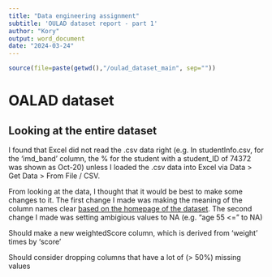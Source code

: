 ---
title: "Data engineering assignment"
subtitle: 'OULAD dataset report - part 1'
author: "Kory"
output: word_document
date: "2024-03-24"
---

```{r setup, include=FALSE, echo=FALSE}
source(file=paste(getwd(),"/oulad_dataset_main", sep="")) 
```

# OALAD dataset

## Looking at the entire dataset

I found that Excel did not read the .csv data right (e.g. In studentInfo.csv, for the 'imd_band' column, the % for the student with a student_ID of 74372 was shown as Oct-20) unless I loaded the .csv data into Excel via Data > Get Data > From File / CSV. 

From looking at the data, I thought that it would be best to make some changes to it. The first change I made was making the meaning of the column names clear [based on the homepage of the dataset](https://analyse.kmi.open.ac.uk/open_dataset). The second change I made was setting ambigious values to NA (e.g. "age 55 <=" to NA)


Should make a new weightedScore column, which is derived from 'weight' times by 'score'


Should consider dropping columns that have a lot of (> 50%) missing values
